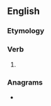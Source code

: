 ==English==

===Etymology===
{{suffix|show|eth|lang=en}}

===Verb===
{{head|en|verb form}}

# {{en-archaic third-person singular of|show}}

===Anagrams===
* {{l|en|the show}}